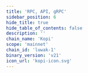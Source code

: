 ```yaml
---
title: 'RPC, API, gRPC'
sidebar_position: 6
hide_title: true
hide_table_of_contents: false
description: ''
chain_name: 'Kopi'
scope: 'mainnet'
chain_id: 'luwak-1'
binary_version: 'v21'
icon_url: 'kopi-icon.svg'
---
```



<PageTitle
  iconUrl="img/kopi-icon.svg"
  title="Kopi Public Endpoints"
  chainId="luwak-1"
  version="v21"
/>

<Endpoints
  api="https://kopi-api.noders.services"
  rpc="https://kopi-rpc.noders.services"
  grpc="kopi-grpc.noders.services:443"
  jsonRpc=""
/>
